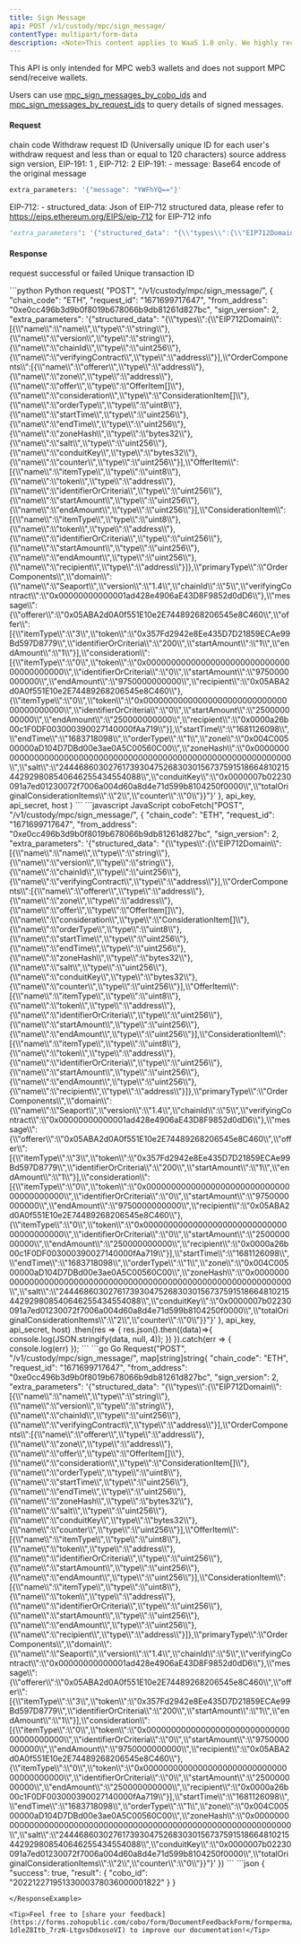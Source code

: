 ```yaml
---
title: Sign Message
api: POST /v1/custody/mpc/sign_message/
contentType: multipart/form-data
description: <Note>This content applies to WaaS 1.0 only. We highly recommend that you upgrade to [WaaS 2.0](https://www.cobo.com/developers/v2/guides/overview/introduction).</Note> Sign Message
---
```


<Note>This API is only intended for MPC web3 wallets and does not support MPC send/receive wallets.</Note>

<Note>Users can use [mpc_sign_messages_by_cobo_ids](/v1/api-references/mpc-wallet/mpc_sign_messages_by_cobo_ids) and
[mpc_sign_messages_by_request_ids](/v1/api-references/mpc-wallet/mpc_sign_messages_by_request_ids) to query details of signed messages.</Note>

#### Request

<ParamField body="chain_code" type="String" required>chain code</ParamField>
<ParamField body="request_id" type="String" required>Withdraw request ID (Universally unique ID for each user's withdraw request and less than or equal to 120 characters)</ParamField>
<ParamField body="from_address" type="String" required>source address</ParamField>
<ParamField body="sign_version" type="String" required>sign version, EIP-191: 1 , EIP-712: 2</ParamField>
<ParamField body="extra_parameters" type="Json" required>
EIP-191:
    - message: Base64 encode of the original message
```python Sample
extra_parameters: '{"message": "YWFhYQ=="}'
```
EIP-712:
    - structured_data: Json of EIP-712 structured data, please refer to https://eips.ethereum.org/EIPS/eip-712 for EIP-712 info
```python Sample
"extra_parameters": '{"structured_data": "{\\"types\\":{\\"EIP712Domain\\":[{\\"name\\":\\"name\\",\\"type\\":\\"string\\"},{\\"name\\":\\"version\\",\\"type\\":\\"string\\"},{\\"name\\":\\"chainId\\",\\"type\\":\\"uint256\\"},{\\"name\\":\\"verifyingContract\\",\\"type\\":\\"address\\"}],\\"OrderComponents\\":[{\\"name\\":\\"offerer\\",\\"type\\":\\"address\\"},{\\"name\\":\\"zone\\",\\"type\\":\\"address\\"},{\\"name\\":\\"offer\\",\\"type\\":\\"OfferItem[]\\"},{\\"name\\":\\"consideration\\",\\"type\\":\\"ConsiderationItem[]\\"},{\\"name\\":\\"orderType\\",\\"type\\":\\"uint8\\"},{\\"name\\":\\"startTime\\",\\"type\\":\\"uint256\\"},{\\"name\\":\\"endTime\\",\\"type\\":\\"uint256\\"},{\\"name\\":\\"zoneHash\\",\\"type\\":\\"bytes32\\"},{\\"name\\":\\"salt\\",\\"type\\":\\"uint256\\"},{\\"name\\":\\"conduitKey\\",\\"type\\":\\"bytes32\\"},{\\"name\\":\\"counter\\",\\"type\\":\\"uint256\\"}],\\"OfferItem\\":[{\\"name\\":\\"itemType\\",\\"type\\":\\"uint8\\"},{\\"name\\":\\"token\\",\\"type\\":\\"address\\"},{\\"name\\":\\"identifierOrCriteria\\",\\"type\\":\\"uint256\\"},{\\"name\\":\\"startAmount\\",\\"type\\":\\"uint256\\"},{\\"name\\":\\"endAmount\\",\\"type\\":\\"uint256\\"}],\\"ConsiderationItem\\":[{\\"name\\":\\"itemType\\",\\"type\\":\\"uint8\\"},{\\"name\\":\\"token\\",\\"type\\":\\"address\\"},{\\"name\\":\\"identifierOrCriteria\\",\\"type\\":\\"uint256\\"},{\\"name\\":\\"startAmount\\",\\"type\\":\\"uint256\\"},{\\"name\\":\\"endAmount\\",\\"type\\":\\"uint256\\"},{\\"name\\":\\"recipient\\",\\"type\\":\\"address\\"}]},\\"primaryType\\":\\"OrderComponents\\",\\"domain\\":{\\"name\\":\\"Seaport\\",\\"version\\":\\"1.4\\",\\"chainId\\":\\"5\\",\\"verifyingContract\\":\\"0x00000000000001ad428e4906aE43D8F9852d0dD6\\"},\\"message\\":{\\"offerer\\":\\"0x05ABA2d0A0f551E10e2E74489268206545e8C460\\",\\"offer\\":[{\\"itemType\\":\\"3\\",\\"token\\":\\"0x357Fd2942e8Ee435D7D21859ECAe99Bd597D8779\\",\\"identifierOrCriteria\\":\\"200\\",\\"startAmount\\":\\"1\\",\\"endAmount\\":\\"1\\"}],\\"consideration\\":[{\\"itemType\\":\\"0\\",\\"token\\":\\"0x0000000000000000000000000000000000000000\\",\\"identifierOrCriteria\\":\\"0\\",\\"startAmount\\":\\"9750000000000\\",\\"endAmount\\":\\"9750000000000\\",\\"recipient\\":\\"0x05ABA2d0A0f551E10e2E74489268206545e8C460\\"},{\\"itemType\\":\\"0\\",\\"token\\":\\"0x0000000000000000000000000000000000000000\\",\\"identifierOrCriteria\\":\\"0\\",\\"startAmount\\":\\"250000000000\\",\\"endAmount\\":\\"250000000000\\",\\"recipient\\":\\"0x0000a26b00c1F0DF003000390027140000fAa719\\"}],\\"startTime\\":\\"1681126098\\",\\"endTime\\":\\"1683718098\\",\\"orderType\\":\\"1\\",\\"zone\\":\\"0x004C00500000aD104D7DBd00e3ae0A5C00560C00\\",\\"zoneHash\\":\\"0x0000000000000000000000000000000000000000000000000000000000000000\\",\\"salt\\":\\"24446860302761739304752683030156737591518664810215442929808540646255434554088\\",\\"conduitKey\\":\\"0x0000007b02230091a7ed01230072f7006a004d60a8d4e71d599b8104250f0000\\",\\"totalOriginalConsiderationItems\\":\\"2\\",\\"counter\\":\\"0\\"}}"}'
```
</ParamField>

#### Response
<ResponseField name="success" type="bool">request successful or failed</ResponseField>
   <ResponseField name="result" type="object">
      <Expandable title="object">
            <ResponseField name="cobo_id" type="String" >Unique transaction ID</ResponseField>
      </Expandable>
</ResponseField>

<RequestExample>
```python Python
request(
    "POST",
    "/v1/custody/mpc/sign_message/",
    {
        "chain_code": "ETH",
        "request_id": "1671699717647",
        "from_address": "0xe0cc496b3d9b0f8019b678066b9db81261d827bc",
        "sign_version": 2,
        "extra_parameters": '{"structured_data": "{\\"types\\":{\\"EIP712Domain\\":[{\\"name\\":\\"name\\",\\"type\\":\\"string\\"},{\\"name\\":\\"version\\",\\"type\\":\\"string\\"},{\\"name\\":\\"chainId\\",\\"type\\":\\"uint256\\"},{\\"name\\":\\"verifyingContract\\",\\"type\\":\\"address\\"}],\\"OrderComponents\\":[{\\"name\\":\\"offerer\\",\\"type\\":\\"address\\"},{\\"name\\":\\"zone\\",\\"type\\":\\"address\\"},{\\"name\\":\\"offer\\",\\"type\\":\\"OfferItem[]\\"},{\\"name\\":\\"consideration\\",\\"type\\":\\"ConsiderationItem[]\\"},{\\"name\\":\\"orderType\\",\\"type\\":\\"uint8\\"},{\\"name\\":\\"startTime\\",\\"type\\":\\"uint256\\"},{\\"name\\":\\"endTime\\",\\"type\\":\\"uint256\\"},{\\"name\\":\\"zoneHash\\",\\"type\\":\\"bytes32\\"},{\\"name\\":\\"salt\\",\\"type\\":\\"uint256\\"},{\\"name\\":\\"conduitKey\\",\\"type\\":\\"bytes32\\"},{\\"name\\":\\"counter\\",\\"type\\":\\"uint256\\"}],\\"OfferItem\\":[{\\"name\\":\\"itemType\\",\\"type\\":\\"uint8\\"},{\\"name\\":\\"token\\",\\"type\\":\\"address\\"},{\\"name\\":\\"identifierOrCriteria\\",\\"type\\":\\"uint256\\"},{\\"name\\":\\"startAmount\\",\\"type\\":\\"uint256\\"},{\\"name\\":\\"endAmount\\",\\"type\\":\\"uint256\\"}],\\"ConsiderationItem\\":[{\\"name\\":\\"itemType\\",\\"type\\":\\"uint8\\"},{\\"name\\":\\"token\\",\\"type\\":\\"address\\"},{\\"name\\":\\"identifierOrCriteria\\",\\"type\\":\\"uint256\\"},{\\"name\\":\\"startAmount\\",\\"type\\":\\"uint256\\"},{\\"name\\":\\"endAmount\\",\\"type\\":\\"uint256\\"},{\\"name\\":\\"recipient\\",\\"type\\":\\"address\\"}]},\\"primaryType\\":\\"OrderComponents\\",\\"domain\\":{\\"name\\":\\"Seaport\\",\\"version\\":\\"1.4\\",\\"chainId\\":\\"5\\",\\"verifyingContract\\":\\"0x00000000000001ad428e4906aE43D8F9852d0dD6\\"},\\"message\\":{\\"offerer\\":\\"0x05ABA2d0A0f551E10e2E74489268206545e8C460\\",\\"offer\\":[{\\"itemType\\":\\"3\\",\\"token\\":\\"0x357Fd2942e8Ee435D7D21859ECAe99Bd597D8779\\",\\"identifierOrCriteria\\":\\"200\\",\\"startAmount\\":\\"1\\",\\"endAmount\\":\\"1\\"}],\\"consideration\\":[{\\"itemType\\":\\"0\\",\\"token\\":\\"0x0000000000000000000000000000000000000000\\",\\"identifierOrCriteria\\":\\"0\\",\\"startAmount\\":\\"9750000000000\\",\\"endAmount\\":\\"9750000000000\\",\\"recipient\\":\\"0x05ABA2d0A0f551E10e2E74489268206545e8C460\\"},{\\"itemType\\":\\"0\\",\\"token\\":\\"0x0000000000000000000000000000000000000000\\",\\"identifierOrCriteria\\":\\"0\\",\\"startAmount\\":\\"250000000000\\",\\"endAmount\\":\\"250000000000\\",\\"recipient\\":\\"0x0000a26b00c1F0DF003000390027140000fAa719\\"}],\\"startTime\\":\\"1681126098\\",\\"endTime\\":\\"1683718098\\",\\"orderType\\":\\"1\\",\\"zone\\":\\"0x004C00500000aD104D7DBd00e3ae0A5C00560C00\\",\\"zoneHash\\":\\"0x0000000000000000000000000000000000000000000000000000000000000000\\",\\"salt\\":\\"24446860302761739304752683030156737591518664810215442929808540646255434554088\\",\\"conduitKey\\":\\"0x0000007b02230091a7ed01230072f7006a004d60a8d4e71d599b8104250f0000\\",\\"totalOriginalConsiderationItems\\":\\"2\\",\\"counter\\":\\"0\\"}}"}'
    },
    api_key, api_secret, host
)
```
```javascript JavaScript
coboFetch("POST", "/v1/custody/mpc/sign_message/", {
    "chain_code": "ETH",
    "request_id": "1671699717647",
    "from_address": "0xe0cc496b3d9b0f8019b678066b9db81261d827bc",
    "sign_version": 2,
    "extra_parameters": '{"structured_data": "{\\"types\\":{\\"EIP712Domain\\":[{\\"name\\":\\"name\\",\\"type\\":\\"string\\"},{\\"name\\":\\"version\\",\\"type\\":\\"string\\"},{\\"name\\":\\"chainId\\",\\"type\\":\\"uint256\\"},{\\"name\\":\\"verifyingContract\\",\\"type\\":\\"address\\"}],\\"OrderComponents\\":[{\\"name\\":\\"offerer\\",\\"type\\":\\"address\\"},{\\"name\\":\\"zone\\",\\"type\\":\\"address\\"},{\\"name\\":\\"offer\\",\\"type\\":\\"OfferItem[]\\"},{\\"name\\":\\"consideration\\",\\"type\\":\\"ConsiderationItem[]\\"},{\\"name\\":\\"orderType\\",\\"type\\":\\"uint8\\"},{\\"name\\":\\"startTime\\",\\"type\\":\\"uint256\\"},{\\"name\\":\\"endTime\\",\\"type\\":\\"uint256\\"},{\\"name\\":\\"zoneHash\\",\\"type\\":\\"bytes32\\"},{\\"name\\":\\"salt\\",\\"type\\":\\"uint256\\"},{\\"name\\":\\"conduitKey\\",\\"type\\":\\"bytes32\\"},{\\"name\\":\\"counter\\",\\"type\\":\\"uint256\\"}],\\"OfferItem\\":[{\\"name\\":\\"itemType\\",\\"type\\":\\"uint8\\"},{\\"name\\":\\"token\\",\\"type\\":\\"address\\"},{\\"name\\":\\"identifierOrCriteria\\",\\"type\\":\\"uint256\\"},{\\"name\\":\\"startAmount\\",\\"type\\":\\"uint256\\"},{\\"name\\":\\"endAmount\\",\\"type\\":\\"uint256\\"}],\\"ConsiderationItem\\":[{\\"name\\":\\"itemType\\",\\"type\\":\\"uint8\\"},{\\"name\\":\\"token\\",\\"type\\":\\"address\\"},{\\"name\\":\\"identifierOrCriteria\\",\\"type\\":\\"uint256\\"},{\\"name\\":\\"startAmount\\",\\"type\\":\\"uint256\\"},{\\"name\\":\\"endAmount\\",\\"type\\":\\"uint256\\"},{\\"name\\":\\"recipient\\",\\"type\\":\\"address\\"}]},\\"primaryType\\":\\"OrderComponents\\",\\"domain\\":{\\"name\\":\\"Seaport\\",\\"version\\":\\"1.4\\",\\"chainId\\":\\"5\\",\\"verifyingContract\\":\\"0x00000000000001ad428e4906aE43D8F9852d0dD6\\"},\\"message\\":{\\"offerer\\":\\"0x05ABA2d0A0f551E10e2E74489268206545e8C460\\",\\"offer\\":[{\\"itemType\\":\\"3\\",\\"token\\":\\"0x357Fd2942e8Ee435D7D21859ECAe99Bd597D8779\\",\\"identifierOrCriteria\\":\\"200\\",\\"startAmount\\":\\"1\\",\\"endAmount\\":\\"1\\"}],\\"consideration\\":[{\\"itemType\\":\\"0\\",\\"token\\":\\"0x0000000000000000000000000000000000000000\\",\\"identifierOrCriteria\\":\\"0\\",\\"startAmount\\":\\"9750000000000\\",\\"endAmount\\":\\"9750000000000\\",\\"recipient\\":\\"0x05ABA2d0A0f551E10e2E74489268206545e8C460\\"},{\\"itemType\\":\\"0\\",\\"token\\":\\"0x0000000000000000000000000000000000000000\\",\\"identifierOrCriteria\\":\\"0\\",\\"startAmount\\":\\"250000000000\\",\\"endAmount\\":\\"250000000000\\",\\"recipient\\":\\"0x0000a26b00c1F0DF003000390027140000fAa719\\"}],\\"startTime\\":\\"1681126098\\",\\"endTime\\":\\"1683718098\\",\\"orderType\\":\\"1\\",\\"zone\\":\\"0x004C00500000aD104D7DBd00e3ae0A5C00560C00\\",\\"zoneHash\\":\\"0x0000000000000000000000000000000000000000000000000000000000000000\\",\\"salt\\":\\"24446860302761739304752683030156737591518664810215442929808540646255434554088\\",\\"conduitKey\\":\\"0x0000007b02230091a7ed01230072f7006a004d60a8d4e71d599b8104250f0000\\",\\"totalOriginalConsiderationItems\\":\\"2\\",\\"counter\\":\\"0\\"}}"}'
}, api_key, api_secret, host)
    .then(res => {
        res.json().then((data)=>{
            console.log(JSON.stringify(data, null, 4));
        })
    }).catch(err => {
        console.log(err)
    });
```
```go Go
Request("POST", "/v1/custody/mpc/sign_message/", map[string]string{
    "chain_code": "ETH",
    "request_id": "1671699717647",
    "from_address": "0xe0cc496b3d9b0f8019b678066b9db81261d827bc",
    "sign_version": 2,
    "extra_parameters": '{"structured_data": "{\\"types\\":{\\"EIP712Domain\\":[{\\"name\\":\\"name\\",\\"type\\":\\"string\\"},{\\"name\\":\\"version\\",\\"type\\":\\"string\\"},{\\"name\\":\\"chainId\\",\\"type\\":\\"uint256\\"},{\\"name\\":\\"verifyingContract\\",\\"type\\":\\"address\\"}],\\"OrderComponents\\":[{\\"name\\":\\"offerer\\",\\"type\\":\\"address\\"},{\\"name\\":\\"zone\\",\\"type\\":\\"address\\"},{\\"name\\":\\"offer\\",\\"type\\":\\"OfferItem[]\\"},{\\"name\\":\\"consideration\\",\\"type\\":\\"ConsiderationItem[]\\"},{\\"name\\":\\"orderType\\",\\"type\\":\\"uint8\\"},{\\"name\\":\\"startTime\\",\\"type\\":\\"uint256\\"},{\\"name\\":\\"endTime\\",\\"type\\":\\"uint256\\"},{\\"name\\":\\"zoneHash\\",\\"type\\":\\"bytes32\\"},{\\"name\\":\\"salt\\",\\"type\\":\\"uint256\\"},{\\"name\\":\\"conduitKey\\",\\"type\\":\\"bytes32\\"},{\\"name\\":\\"counter\\",\\"type\\":\\"uint256\\"}],\\"OfferItem\\":[{\\"name\\":\\"itemType\\",\\"type\\":\\"uint8\\"},{\\"name\\":\\"token\\",\\"type\\":\\"address\\"},{\\"name\\":\\"identifierOrCriteria\\",\\"type\\":\\"uint256\\"},{\\"name\\":\\"startAmount\\",\\"type\\":\\"uint256\\"},{\\"name\\":\\"endAmount\\",\\"type\\":\\"uint256\\"}],\\"ConsiderationItem\\":[{\\"name\\":\\"itemType\\",\\"type\\":\\"uint8\\"},{\\"name\\":\\"token\\",\\"type\\":\\"address\\"},{\\"name\\":\\"identifierOrCriteria\\",\\"type\\":\\"uint256\\"},{\\"name\\":\\"startAmount\\",\\"type\\":\\"uint256\\"},{\\"name\\":\\"endAmount\\",\\"type\\":\\"uint256\\"},{\\"name\\":\\"recipient\\",\\"type\\":\\"address\\"}]},\\"primaryType\\":\\"OrderComponents\\",\\"domain\\":{\\"name\\":\\"Seaport\\",\\"version\\":\\"1.4\\",\\"chainId\\":\\"5\\",\\"verifyingContract\\":\\"0x00000000000001ad428e4906aE43D8F9852d0dD6\\"},\\"message\\":{\\"offerer\\":\\"0x05ABA2d0A0f551E10e2E74489268206545e8C460\\",\\"offer\\":[{\\"itemType\\":\\"3\\",\\"token\\":\\"0x357Fd2942e8Ee435D7D21859ECAe99Bd597D8779\\",\\"identifierOrCriteria\\":\\"200\\",\\"startAmount\\":\\"1\\",\\"endAmount\\":\\"1\\"}],\\"consideration\\":[{\\"itemType\\":\\"0\\",\\"token\\":\\"0x0000000000000000000000000000000000000000\\",\\"identifierOrCriteria\\":\\"0\\",\\"startAmount\\":\\"9750000000000\\",\\"endAmount\\":\\"9750000000000\\",\\"recipient\\":\\"0x05ABA2d0A0f551E10e2E74489268206545e8C460\\"},{\\"itemType\\":\\"0\\",\\"token\\":\\"0x0000000000000000000000000000000000000000\\",\\"identifierOrCriteria\\":\\"0\\",\\"startAmount\\":\\"250000000000\\",\\"endAmount\\":\\"250000000000\\",\\"recipient\\":\\"0x0000a26b00c1F0DF003000390027140000fAa719\\"}],\\"startTime\\":\\"1681126098\\",\\"endTime\\":\\"1683718098\\",\\"orderType\\":\\"1\\",\\"zone\\":\\"0x004C00500000aD104D7DBd00e3ae0A5C00560C00\\",\\"zoneHash\\":\\"0x0000000000000000000000000000000000000000000000000000000000000000\\",\\"salt\\":\\"24446860302761739304752683030156737591518664810215442929808540646255434554088\\",\\"conduitKey\\":\\"0x0000007b02230091a7ed01230072f7006a004d60a8d4e71d599b8104250f0000\\",\\"totalOriginalConsiderationItems\\":\\"2\\",\\"counter\\":\\"0\\"}}"}'
})
```
</RequestExample>

<ResponseExample>
```json
{
  "success": true,
  "result": {
    "cobo_id": "20221227195133000378036000001822"
  }
}

```
</ResponseExample>

<Tip>Feel free to [share your feedback](https://forms.zohopublic.com/cobo/form/DocumentFeedbackForm/formperma/QvLOhxJv1_JMsJ-1dleZ8Itb_7rzN-LtgvsDdxosoVI) to improve our documentation!</Tip>